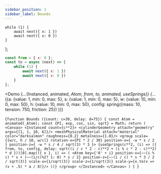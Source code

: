 ---
sidebar_position: 1
sidebar_label: Bounds
---

    while (1) {
        await next({ x: 1 })
        await next({ x: 0 })
    }
};

```js
const from = { x: 0 };
const to = async (next) => {
    while (1) {
        await next({ x: 1 })
        await next({ x: 0 })
    }
};
```

<Demo
    {...{Instanced, animated, _Atom, from, to, animated, useSprings}}
    {..._({a: {value: 1, min: 0, max: 5},
            s: {value: 1, min: 0, max: 5},
            w: {value: 10, min: 0, max: 50},
            h: {value: 10, min: 0, max: 50},
        config: spring({mass: 10, tension: 750, friction: 25})
    })}
>
{`function Bounds ({count: c=30, delay: d=75}) {
  const Atom = animated(_Atom);
  const {PI, exp, cos, sin, sqrt} = Math;
  return (
    <Canvas>
    <Instanced count={c**2}>
        <cylinderGeometry attach="geometry" args={[1, 1, 10, 6]}/>
        <meshPhysicalMaterial
            attach="material"
            color="darksalmon"
            roughness={0.2}
            metalness={1.0}/>
        <group scale={[w/c, h / 10, w/c]}
            rotation-x={PI * 2 / 30}
            position-x={ -w * s / 2 }
            position-z={ -w * s / 4 / sqrt(3) * 3 }>
            {useSprings(c**2, (i) => ({
                from, to, config,
                delay: sqrt((i / c * 2 - c)**2 + (i % c * 2 - c)**2) * d
            }))[0].map(({ x }, i) => (
                <Atom
                    key={'0' + i}
                    position-x={~~(i % c) * s + (~~(i/c)%2? 1: 0) * s / 2}
                    position-z={~~(i / c) * s * 3 / 2 / sqrt(3)}
                    scale-x={1/sqrt(3)}
                    scale-z={1/sqrt(3)}
                    scale-y={x.to(v => (v + .5) * a / 8)}/>
            ))}
        </group>
    </Instanced>
    </Canvas>
  )
}
`}
</Demo>
